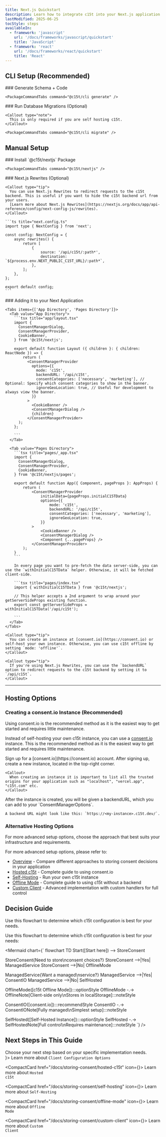 ```yaml
---
title: Next.js Quickstart
description: Learn how to integrate c15t into your Next.js application with this step-by-step guide. We'll cover installation, configuration, and basic usage.
lastModified: 2025-06-25
tocStyle: steps
availableIn:
  - framework: 'javascript'
    url: '/docs/frameworks/javascript/quickstart'
    title: 'JavaScript'
  - framework: 'react'
    url: '/docs/frameworks/react/quickstart'
    title: 'React'
---
```



## CLI Setup (Recommended)

<Steps>
  <Step>
    ### Generate Schema + Code

    <PackageCommandTabs command="@c15t/cli generate" />
  </Step>

  <Step>
    ### Run Database Migrations (Optional)

    <Callout type="note">
      This is only required if you are self hosting c15t.
    </Callout>

    <PackageCommandTabs command="@c15t/cli migrate" />
  </Step>
</Steps>

## Manual Setup

<Steps>
  <Step>
    ### Install `@c15t/nextjs` Package

    <PackageCommandTabs command="@c15t/nextjs" />
  </Step>

  <Step>
    ### Next.js Rewrites (Optional)

    <Callout type="tip">
      You can use Next.js Rewrites to redirect requests to the c15t backend. This is useful if you want to hide the c15t backend url from your users.
      [Learn more about Next.js Rewrites](https://nextjs.org/docs/app/api-reference/config/next-config-js/rewrites).
    </Callout>

    ```ts title="next.config.ts"
    import type { NextConfig } from 'next';

    const config: NextConfig = {
    	async rewrites() {
    		return [
    			{
    				source: '/api/c15t/:path*',
    				destination: `${process.env.NEXT_PUBLIC_C15T_URL}/:path*`,
    			},
    		];
    	},
    };

    export default config;
    ```
  </Step>

  <Step>
    ### Adding it to your Next Application

    <Tabs items={['App Directory', 'Pages Directory']}>
      <Tab value="App Directory">
        ```tsx title="app/layout.tsx"
        import { 
          ConsentManagerDialog,
          ConsentManagerProvider,
          CookieBanner,
        } from '@c15t/nextjs';

        export default function Layout ({ children }: { children: ReactNode }) => {
        	return (
              <ConsentManagerProvider
                options={{
                  mode: 'c15t',
                  backendURL: '/api/c15t',
                  consentCategories: ['necessary', 'marketing'], // Optional: Specify which consent categories to show in the banner.
                  ignoreGeoLocation: true, // Useful for development to always view the banner.
                }}
              >
                <CookieBanner />
                <ConsentManagerDialog />   
                {children}
              </ConsentManagerProvider>
          );
        };

        ```
      </Tab>

      <Tab value="Pages Directory">
        ```tsx title="pages/_app.tsx"
        import { 
          ConsentManagerDialog,
          ConsentManagerProvider,
          CookieBanner,
        } from '@c15t/nextjs/pages';

        export default function App({ Component, pageProps }: AppProps) {
        	return (
        		<ConsentManagerProvider
        			initialData={pageProps.initialC15TData}
        			options={{
        				mode: 'c15t',
        				backendURL: '/api/c15t',
        				consentCategories: ['necessary', 'marketing'],
        				ignoreGeoLocation: true,
        			}}
        		>
        			<CookieBanner />
        			<ConsentManagerDialog />
        			<Component {...pageProps} />
        		</ConsentManagerProvider>
        	);
        }
        ```

        In every page you want to pre-fetch the data server-side, you can use the `withInitialC15TData` helper. Otherwise, it will be fetched client-side.

        ```tsx title="pages/index.tsx"
        import { withInitialC15TData } from '@c15t/nextjs';

        // This helper accepts a 2nd argument to wrap around your getServerSideProps existing function.
        export const getServerSideProps = withInitialC15TData('/api/c15t');

        ```
      </Tab>
    </Tabs>

    <Callout type="tip">
      You can create an instance at [consent.io](https://consent.io) or self-host your own instance. Otherwise, you can use c15t offline by setting `mode: 'offline'`.
    </Callout>

    <Callout type="tip">
      If you're using Next.js Rewrites, you can use the `backendURL` option to redirect requests to the c15t backend by setting it to `/api/c15t`.
    </Callout>
  </Step>
</Steps>

***

## Hosting Options

### Creating a consent.io Instance (Recommended)

<Callout type="info">
  Using consent.io is the recommended method as it is the easiest way to get started and requires little maintenance.
</Callout>

Instead of self-hosting your own c15t instance, you can use a [consent.io](https://consent.io) instance. This is the recommended method as it is the easiest way to get started and requires little maintenance.

<Steps>
  <Step>
    Sign up for a [consent.io](https://consent.io) account.
  </Step>

  <Step>
    After signing up, create a new instance, located in the top-right corner.

    <Callout>
      When creating an instance it is important to list all the trusted origins for your application such as "localhost", "vercel.app", "c15t.com" etc.
    </Callout>
  </Step>

  <Step>
    After the instance is created, you will be given a backendURL, which you can add to your `ConsentManagerOptions`.

    A backend URL might look like this: `https://<my-instance>.c15t.dev/`.
  </Step>
</Steps>

### Alternative Hosting Options

<Callout type="note">
  For more advanced setup options, choose the approach that best suits your infrastructure and requirements.
</Callout>

For more advanced setup options, please refer to:

- [Overview](/docs/storing-consent/overview) - Compare different approaches to storing consent decisions in your application
- [Hosted c15t](/docs/storing-consent/hosted-c15t) - Complete guide to using consent.io
- [Self-Hosting](/docs/storing-consent/self-hosting) - Run your own c15t instance
- [Offline Mode](/docs/storing-consent/offline-mode) - Complete guide to using c15t without a backend
- [Custom Client](/docs/storing-consent/custom-client) - Advanced implementation with custom handlers for full control

## Decision Guide

<Callout>
  Use this flowchart to determine which c15t configuration is best for your needs.
</Callout>

Use this flowchart to determine which c15t configuration is best for your needs:

<Mermaid
  chart={`
flowchart TD
Start([Start here]) --> StoreConsent

StoreConsent{Need to store\nconsent choices?}
StoreConsent -->|Yes| ManagedService
StoreConsent -->|No| OfflineMode

ManagedService{Want a managed\nservice?}
ManagedService -->|Yes| ConsentIO
ManagedService -->|No| SelfHosted

OfflineMode([c15t Offline Mode]):::optionStyle
OfflineMode -.-> OfflineNote[Client-side only\nStores in localStorage]:::noteStyle

ConsentIO([consent.io]):::recommendStyle
ConsentIO -.-> ConsentIONote[Fully managed\nSimplest setup]:::noteStyle

SelfHosted([Self-Hosted Instance]):::optionStyle
SelfHosted -.-> SelfHostedNote[Full control\nRequires maintenance]:::noteStyle
`}
/>

## Next Steps in This Guide

<Callout type="tip">
  Choose your next step based on your specific implementation needs.
</Callout>

<div className="mt-6">
  <CompactCard href="/docs/storing-consent/overview" icon={<RiFileCopyLine size={16} />}>
    Learn more about <code>Client Configuration Options</code>
  </CompactCard>

  <CompactCard href="/docs/storing-consent/hosted-c15t" icon={<RiFlashlightLine size={16} />}>
    Learn more about <code>Hosted c15t</code>
  </CompactCard>

  <CompactCard href="/docs/storing-consent/self-hosting" icon={<RiServerLine size={16} />}>
    Learn more about <code>Self-Hosting</code>
  </CompactCard>

  <CompactCard href="/docs/storing-consent/offline-mode" icon={<RiWifiOffLine size={16} />}>
    Learn more about <code>Offline Mode</code>
  </CompactCard>

  <CompactCard href="/docs/storing-consent/custom-client" icon={<RiSettings4Line size={16} />}>
    Learn more about <code>Custom Client</code>
  </CompactCard>
</div>
